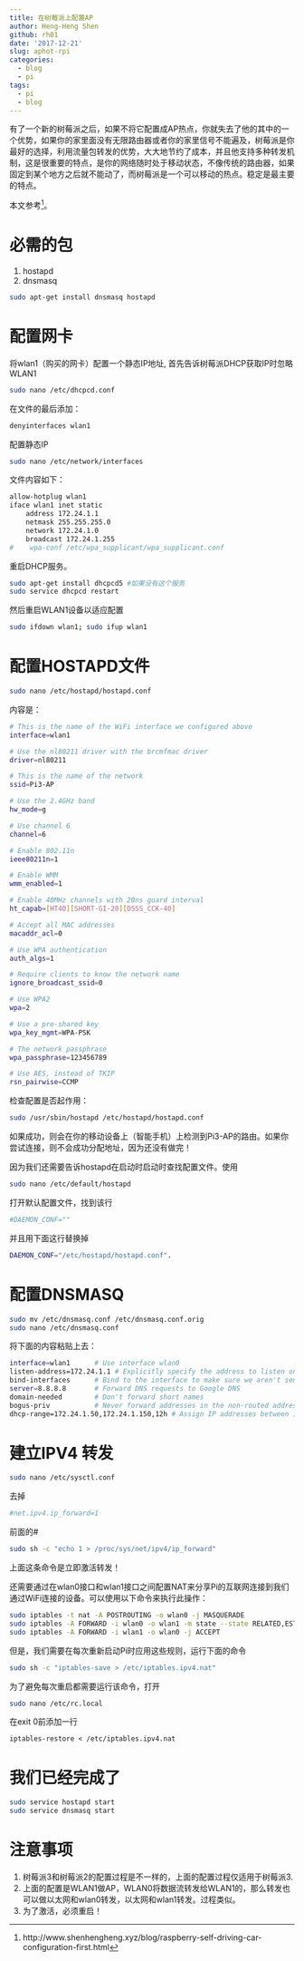 ```yaml
---
title: 在树莓派上配置AP
author: Heng-Heng Shen
github: rh01
date: '2017-12-21'
slug: aphot-rpi
categories:
  - blog
  - pi
tags:
  - pi
  - blog
---
```

有了一个新的树莓派之后，如果不将它配置成AP热点，你就失去了他的其中的一个优势，如果你的家里面没有无限路由器或者你的家里信号不能遍及，树莓派是你最好的选择，利用流量包转发的优势，大大地节约了成本，并且他支持多种转发机制，这是很重要的特点，是你的网络随时处于移动状态，不像传统的路由器，如果固定到某个地方之后就不能动了，而树莓派是一个可以移动的热点。稳定是最主要的特点。

本文参考^[http://www.shenhengheng.xyz/blog/raspberry-self-driving-car-configuration-first.html]。

# 必需的包

1. hostapd
2. dnsmasq

```bash
sudo apt-get install dnsmasq hostapd
```

# 配置网卡

将wlan1（购买的网卡）配置一个静态IP地址, 首先告诉树莓派DHCP获取IP时忽略WLAN1

```bash
sudo nano /etc/dhcpcd.conf
```

在文件的最后添加：

```bash
denyinterfaces wlan1  
```

配置静态IP

```bash
sudo nano /etc/network/interfaces
```

文件内容如下：

```bash
allow-hotplug wlan1  
iface wlan1 inet static  
    address 172.24.1.1
    netmask 255.255.255.0
    network 172.24.1.0
    broadcast 172.24.1.255
#    wpa-conf /etc/wpa_supplicant/wpa_supplicant.conf
```

重启DHCP服务。

```bash
sudo apt-get install dhcpcd5 #如果没有这个服务
sudo service dhcpcd restart
```

然后重启WLAN1设备以适应配置

```bash
sudo ifdown wlan1; sudo ifup wlan1
```

# 配置HOSTAPD文件

```bash
sudo nano /etc/hostapd/hostapd.conf
```

内容是：

```bash
# This is the name of the WiFi interface we configured above
interface=wlan1

# Use the nl80211 driver with the brcmfmac driver
driver=nl80211

# This is the name of the network
ssid=Pi3-AP

# Use the 2.4GHz band
hw_mode=g

# Use channel 6
channel=6

# Enable 802.11n
ieee80211n=1

# Enable WMM
wmm_enabled=1

# Enable 40MHz channels with 20ns guard interval
ht_capab=[HT40][SHORT-GI-20][DSSS_CCK-40]

# Accept all MAC addresses
macaddr_acl=0

# Use WPA authentication
auth_algs=1

# Require clients to know the network name
ignore_broadcast_ssid=0

# Use WPA2
wpa=2

# Use a pre-shared key
wpa_key_mgmt=WPA-PSK

# The network passphrase
wpa_passphrase=123456789

# Use AES, instead of TKIP
rsn_pairwise=CCMP
```

检查配置是否起作用：

```bash
sudo /usr/sbin/hostapd /etc/hostapd/hostapd.conf
```

如果成功，则会在你的移动设备上（智能手机）上检测到Pi3-AP的路由。如果你尝试连接，则不会成功分配地址，因为还没有做完！

因为我们还需要告诉hostapd在启动时启动时查找配置文件。使用

```bash
sudo nano /etc/default/hostapd
```

打开默认配置文件，找到该行

```bash
#DAEMON_CONF=""
```

并且用下面这行替换掉

```bash
DAEMON_CONF="/etc/hostapd/hostapd.conf".
```

# 配置DNSMASQ

```bash
sudo mv /etc/dnsmasq.conf /etc/dnsmasq.conf.orig  
sudo nano /etc/dnsmasq.conf  
```

将下面的内容粘贴上去：

```bash
interface=wlan1      # Use interface wlan0  
listen-address=172.24.1.1 # Explicitly specify the address to listen on  
bind-interfaces      # Bind to the interface to make sure we aren't sending things elsewhere  
server=8.8.8.8       # Forward DNS requests to Google DNS  
domain-needed        # Don't forward short names  
bogus-priv           # Never forward addresses in the non-routed address spaces.  
dhcp-range=172.24.1.50,172.24.1.150,12h # Assign IP addresses between 172.24.1.50 and 172.24.1.150 with a 12 hour lease time
```

# 建立IPV4 转发

```bash
sudo nano /etc/sysctl.conf
```

去掉

```bash
#net.ipv4.ip_forward=1
```

前面的#

```bash
sudo sh -c "echo 1 > /proc/sys/net/ipv4/ip_forward"
```

上面这条命令是立即激活转发！

还需要通过在wlan0接口和wlan1接口之间配置NAT来分享Pi的互联网连接到我们通过WiFi连接的设备。可以使用以下命令来执行此操作：

```bash
sudo iptables -t nat -A POSTROUTING -o wlan0 -j MASQUERADE  
sudo iptables -A FORWARD -i wlan0 -o wlan1 -m state --state RELATED,ESTABLISHED -j ACCEPT  
sudo iptables -A FORWARD -i wlan1 -o wlan0 -j ACCEPT
```

但是，我们需要在每次重新启动Pi时应用这些规则，运行下面的命令

```bash
sudo sh -c "iptables-save > /etc/iptables.ipv4.nat"
```

为了避免每次重启都需要运行该命令，打开 

```bash
sudo nano /etc/rc.local
```

在exit 0前添加一行

```
iptables-restore < /etc/iptables.ipv4.nat  
```

# 我们已经完成了

```bash
sudo service hostapd start  
sudo service dnsmasq start  
```

# 注意事项

1. 树莓派3和树莓派2的配置过程是不一样的，上面的配置过程仅适用于树莓派3.
2. 上面的配置是WLAN1做AP，WLAN0将数据流转发给WLAN1的，那么转发也可以做以太网和wlan0转发，以太网和wlan1转发。过程类似。
3. 为了激活，必须重启！
